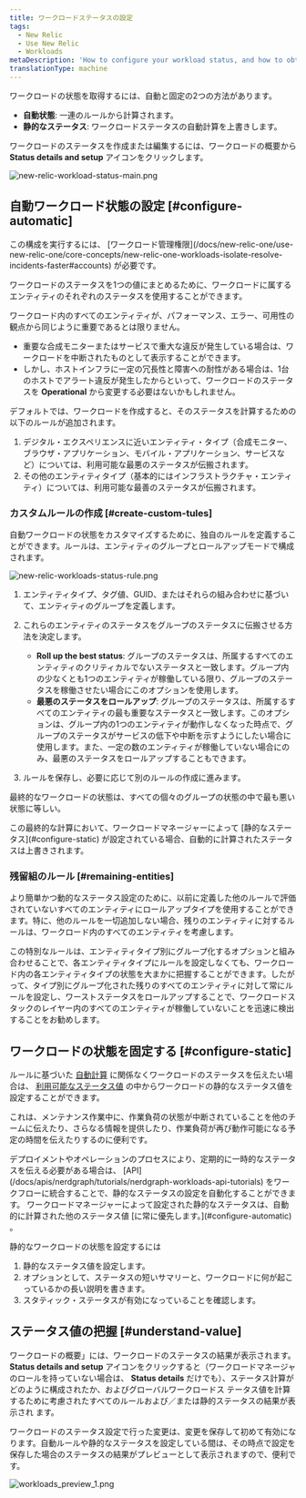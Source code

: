```yaml
---
title: ワークロードステータスの設定
tags:
  - New Relic
  - Use New Relic
  - Workloads
metaDescription: 'How to configure your workload status, and how to obtain the workload status.'
translationType: machine
---
```





ワークロードの状態を取得するには、自動と固定の2つの方法があります。

* **自動状態**: 一連のルールから計算されます。
* **静的なステータス**: ワークロードステータスの自動計算を上書きします。

ワークロードのステータスを作成または編集するには、ワークロードの概要から **Status details and setup** アイコンをクリックします。

<img
  title="new-relic-workload-status-main.png"
  alt="new-relic-workload-status-main.png"
  src={newRelicWorkloadStatusMain}
/>

## 自動ワークロード状態の設定 [#configure-automatic]

<Callout variant="important">
  この構成を実行するには、 [ワークロード管理権限](/docs/new-relic-one/use-new-relic-one/core-concepts/new-relic-one-workloads-isolate-resolve-incidents-faster#accounts) が必要です。
</Callout>

ワークロードのステータスを1つの値にまとめるために、ワークロードに属するエンティティのそれぞれのステータスを使用することができます。

ワークロード内のすべてのエンティティが、パフォーマンス、エラー、可用性の観点から同じように重要であるとは限りません。

* 重要な合成モニターまたはサービスで重大な違反が発生している場合は、ワークロードを中断されたものとして表示することができます。
* しかし、ホストインフラに一定の冗長性と障害への耐性がある場合は、1台のホストでアラート違反が発生したからといって、ワークロードのステータスを **Operational** から変更する必要はないかもしれません。

デフォルトでは、ワークロードを作成すると、そのステータスを計算するための以下のルールが追加されます。

1. デジタル・エクスペリエンスに近いエンティティ・タイプ（合成モニター、ブラウザ・アプリケーション、モバイル・アプリケーション、サービスなど）については、利用可能な最悪のステータスが伝搬されます。
2. その他のエンティティタイプ（基本的にはインフラストラクチャ・エンティティ）については、利用可能な最善のステータスが伝搬されます。

### カスタムルールの作成 [#create-custom-tules]

自動ワークロードの状態をカスタマイズするために、独自のルールを定義することができます。ルールは、エンティティのグループとロールアップモードで構成されます。

<img
  title="new-relic-workloads-status-rule.png"
  alt="new-relic-workloads-status-rule.png"
  src={newRelicWorkloadsStatusRule}
/>

1. エンティティタイプ、タグ値、GUID、またはそれらの組み合わせに基づいて、エンティティのグループを定義します。

2. これらのエンティティのステータスをグループのステータスに伝搬させる方法を決定します。

   * **Roll up the best status**: グループのステータスは、所属するすべてのエンティティのクリティカルでないステータスと一致します。グループ内の少なくとも1つのエンティティが稼働している限り、グループのステータスを稼働させたい場合にこのオプションを使用します。
   * **最悪のステータスをロールアップ**: グループのステータスは、所属するすべてのエンティティの最も重要なステータスと一致します。このオプションは、グループ内の1つのエンティティが動作しなくなった時点で、グループのステータスがサービスの低下や中断を示すようにしたい場合に使用します。また、一定の数のエンティティが稼働していない場合にのみ、最悪のステータスをロールアップすることもできます。

3. ルールを保存し、必要に応じて別のルールの作成に進みます。

最終的なワークロードの状態は、すべての個々のグループの状態の中で最も悪い状態に等しい。

<Callout variant="important">
  この最終的な計算において、ワークロードマネージャーによって [静的なステータス](#configure-static) が設定されている場合、自動的に計算されたステータスは上書きされます。
</Callout>

### 残留組のルール [#remaining-entities]

より簡単かつ動的なステータス設定のために、以前に定義した他のルールで評価されていないすべてのエンティティにロールアップタイプを使用することができます。特に、他のルールを一切追加しない場合、残りのエンティティに対するルールは、ワークロード内のすべてのエンティティを考慮します。

この特別なルールは、エンティティタイプ別にグループ化するオプションと組み合わせることで、各エンティティタイプにルールを設定しなくても、ワークロード内の各エンティティタイプの状態を大まかに把握することができます。したがって、タイプ別にグループ化された残りのすべてのエンティティに対して常にルールを設定し、ワーストステータスをロールアップすることで、ワークロードスタックのレイヤー内のすべてのエンティティが稼働していないことを迅速に検出することをお勧めします。

## ワークロードの状態を固定する [#configure-static]

ルールに基づいた [自動計算](#configure-automatic) に関係なくワークロードのステータスを伝えたい場合は、 [利用可能なステータス値](/docs/workload-status#obtain-status) の中からワークロードの静的なステータス値を設定することができます。

これは、メンテナンス作業中に、作業負荷の状態が中断されていることを他のチームに伝えたり、さらなる情報を提供したり、作業負荷が再び動作可能になる予定の時間を伝えたりするのに便利です。

<Callout variant="tip">
  デプロイメントやオペレーションのプロセスにより、定期的に一時的なステータスを伝える必要がある場合は、 [API](/docs/apis/nerdgraph/tutorials/nerdgraph-workloads-api-tutorials) をワークフローに統合することで、静的なステータスの設定を自動化することができます。
</Callout>

<Callout variant="important">
  ワークロードマネージャーによって設定された静的なステータスは、自動的に計算された他のステータス値 [に常に優先します。](#configure-automatic) 。
</Callout>

静的なワークロードの状態を設定するには

1. 静的なステータス値を設定します。
2. オプションとして、ステータスの短いサマリーと、ワークロードに何が起こっているかの長い説明を書きます。
3. スタティック・ステータスが有効になっていることを確認します。

## ステータス値の把握 [#understand-value]

ワークロードの概要」には、ワークロードのステータスの結果が表示されます。 **Status details and setup** アイコンをクリックすると（ワークロードマネージャのロールを持っていない場合は、 **Status details** だけでも）、ステータス計算がどのように構成されたか、およびグローバルワークロードス テータス値を計算するために考慮されたすべてのルールおよび／または静的ステータスの結果が表示され ます。

ワークロードのステータス設定で行った変更は、変更を保存して初めて有効になります。自動ルールや静的なステータスを設定している間は、その時点で設定を保存した場合のステータスの結果がプレビューとして表示されますので、便利です。

<img
  title="workloads_preview_1.png"
  alt="workloads_preview_1.png"
  src={workloadsPreview10}
/>